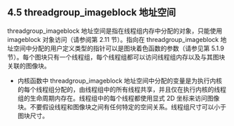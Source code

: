## 4.5 threadgroup_imageblock 地址空间

threadgroup_imageblock 地址空间是指在线程组内存中分配的对象，只能使用 imageblock 对象访问（请参阅第 2.11 节）。指向在 threadgroup_imageblock 地址空间中分配的用户定义类型的指针可以是图块着色函数的参数（请参见第 5.1.9 节）。每个图块只有一个线程组，每个线程组都可以访问线程组内存以及与其图块关联的图像块。

- 内核函数中 threadgroup_imageblock 地址空间中分配的变量是为执行内核的每个线程组分配的，由线程组中的所有线程共享，并且仅在执行内核的线程组的生命周期内存在。线程组中的每个线程都使用显式 2D 坐标来访问图像块。不要假设线程和图像块之间有任何特定的空间关系。线程组尺寸可以小于图块尺寸。
